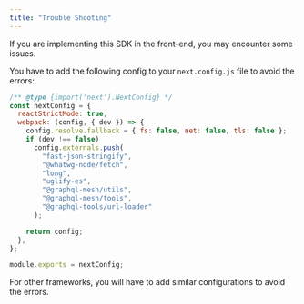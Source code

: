 ```yaml
---
title: "Trouble Shooting"
---
```


If you are implementing this SDK in the front-end, you may encounter some issues.

You have to add the following config to your `next.config.js` file to avoid the errors:

```javascript
/** @type {import('next').NextConfig} */
const nextConfig = {
  reactStrictMode: true,
  webpack: (config, { dev }) => {
    config.resolve.fallback = { fs: false, net: false, tls: false };
    if (dev !== false)
      config.externals.push(
        "fast-json-stringify",
        "@whatwg-node/fetch",
        "long",
        "uglify-es",
        "@graphql-mesh/utils",
        "@graphql-mesh/tools",
        "@graphql-tools/url-loader"
      );

    return config;
  },
};

module.exports = nextConfig;
```

For other frameworks, you will have to add similar configurations to avoid the errors.
